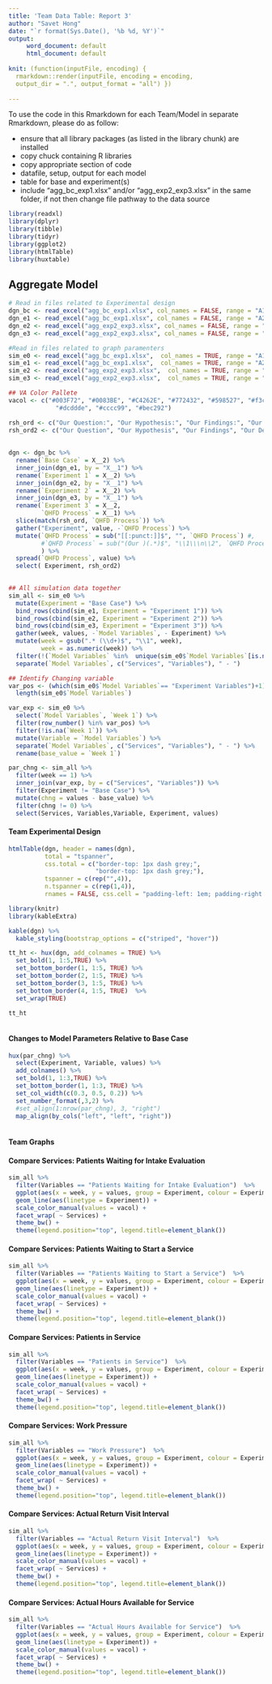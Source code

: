 ```yaml
---
title: 'Team Data Table: Report 3'
author: "Savet Hong"
date: "`r format(Sys.Date(), '%b %d, %Y')`"
output:
     word_document: default   
     html_document: default 
     
knit: (function(inputFile, encoding) {
  rmarkdown::render(inputFile, encoding = encoding,
  output_dir = ".", output_format = "all") })     
     
---
```


To use the code in this Rmarkdown for each Team/Model in separate Rmarkdown, please do as follow:
  
- ensure that all library packages (as listed in the library chunk) are installed
- copy chuck containing R libraries 
- copy appropriate section of code
+ datafile, setup, output for each model
+ table for base and experiment(s)
- include "agg_bc_exp1.xlsx" and/or "agg_exp2_exp3.xlsx" in the same folder, if not then change file pathway to the data source    

```r

library(readxl)
library(dplyr)
library(tibble)
library(tidyr)
library(ggplot2)
library(htmlTable)
library(huxtable)

```


## Aggregate Model

```r
# Read in files related to Experimental design
dgn_bc <- read_excel("agg_bc_exp1.xlsx", col_names = FALSE, range = "A12:B15")
dgn_e1 <- read_excel("agg_bc_exp1.xlsx", col_names = FALSE, range = "A265:B268")
dgn_e2 <- read_excel("agg_exp2_exp3.xlsx", col_names = FALSE, range = "A12:B15")
dgn_e3 <- read_excel("agg_exp2_exp3.xlsx", col_names = FALSE, range = "A265:B268")

#Read in files related to graph paramenters
sim_e0 <- read_excel("agg_bc_exp1.xlsx",  col_names = TRUE, range = "A17:DA255")
sim_e1 <- read_excel("agg_bc_exp1.xlsx",  col_names = TRUE, range = "A270:DA508")
sim_e2 <- read_excel("agg_exp2_exp3.xlsx",  col_names = TRUE, range = "A17:DA255")
sim_e3 <- read_excel("agg_exp2_exp3.xlsx",  col_names = TRUE, range = "A270:DA508")

## VA Color Pallete
vacol <- c("#003F72", "#0083BE", "#C4262E", "#772432", "#598527", "#f3cf45","#f7955b","#839097",
             "#dcddde", "#cccc99", "#bec292")
```

```r
rsh_ord <- c("Our Question:", "Our Hypothesis:", "Our Findings:", "Our Decisions:")
rsh_ord2 <- c("Our Question", "Our Hypothesis", "Our Findings", "Our Decisions")
  
  
dgn <- dgn_bc %>%
  rename(`Base Case` = X__2) %>%
  inner_join(dgn_e1, by = "X__1") %>%
  rename(`Experiment 1` = X__2) %>%
  inner_join(dgn_e2, by = "X__1") %>%
  rename(`Experiment 2` = X__2) %>%
  inner_join(dgn_e3, by = "X__1") %>%
  rename(`Experiment 3` = X__2,
         `QHFD Process` = X__1) %>%
  slice(match(rsh_ord, `QHFD Process`)) %>%
  gather("Experiment", value, -`QHFD Process`) %>%
  mutate(`QHFD Process` = sub("[[:punct:]]$", "", `QHFD Process`) #,
         #`QHFD Process` = sub("(Our )(.*)$", "\\1\\\n\\2", `QHFD Process`)
         ) %>%
  spread(`QHFD Process`, value) %>%
  select( Experiment, rsh_ord2)
  

```

```r
## All simulation data together
sim_all <- sim_e0 %>%
  mutate(Experiment = "Base Case") %>%
  bind_rows(cbind(sim_e1, Experiment = "Experiment 1")) %>%
  bind_rows(cbind(sim_e2, Experiment = "Experiment 2")) %>%
  bind_rows(cbind(sim_e3, Experiment = "Experiment 3")) %>%
  gather(week, values, -`Model Variables`, - Experiment) %>%
  mutate(week = gsub(".* (\\d+)$", "\\1", week),
         week = as.numeric(week)) %>%
  filter(!(`Model Variables` %in%  unique(sim_e0$`Model Variables`[is.na(sim_e0$`Week 1`)]))) %>%
  separate(`Model Variables`, c("Services", "Variables"), " - ")

## Identify Changing variable
var_pos <- (which(sim_e0$`Model Variables`== "Experiment Variables")+1) : 
  length(sim_e0$`Model Variables`)

var_exp <- sim_e0 %>%
  select(`Model Variables`, `Week 1`) %>%
  filter(row_number() %in% var_pos) %>%
  filter(!is.na(`Week 1`)) %>%
  mutate(Variable = `Model Variables`) %>%
  separate(`Model Variables`, c("Services", "Variables"), " - ") %>%
  rename(base_value = `Week 1`)

par_chng <- sim_all %>%
  filter(week == 1) %>%
  inner_join(var_exp, by = c("Services", "Variables")) %>%
  filter(Experiment != "Base Case") %>%
  mutate(chng = values - base_value) %>%
  filter(chng != 0) %>%
  select(Services, Variables,Variable, Experiment, values)


```

#### Team Experimental Design


```r
htmlTable(dgn, header = names(dgn), 
          total = "tspanner",
          css.total = c("border-top: 1px dash grey;",
                        "border-top: 1px dash grey;"),
          tspanner = c(rep("",4)),
          n.tspanner = c(rep(1,4)),
          rnames = FALSE, css.cell = "padding-left: 1em; padding-right: 1em;", caption ="Team Research/Experiment Design Process", align = "clll")


```


```r
library(knitr)
library(kableExtra)

kable(dgn) %>%
  kable_styling(bootstrap_options = c("striped", "hover"))

```


```r
tt_ht <- hux(dgn, add_colnames = TRUE) %>%
  set_bold(1, 1:5,TRUE) %>%
  set_bottom_border(1, 1:5, TRUE) %>%
  set_bottom_border(2, 1:5, TRUE) %>%
  set_bottom_border(3, 1:5, TRUE) %>%
  set_bottom_border(4, 1:5, TRUE)  %>%
  set_wrap(TRUE)

tt_ht



```



#### Changes to Model Parameters Relative to Base Case

```r
hux(par_chng) %>%
  select(Experiment, Variable, values) %>%
  add_colnames() %>%
  set_bold(1, 1:3,TRUE) %>%
  set_bottom_border(1, 1:3, TRUE) %>%
  set_col_width(c(0.3, 0.5, 0.2)) %>%
  set_number_format(,3,2) %>%
  #set_align(1:nrow(par_chng), 3, "right")
  map_align(by_cols("left", "left", "right"))
  

```

#### Team Graphs
#### Compare Services: Patients Waiting for Intake Evaluation

```r
sim_all %>%
  filter(Variables == "Patients Waiting for Intake Evaluation")  %>%
  ggplot(aes(x = week, y = values, group = Experiment, colour = Experiment)) +
  geom_line(aes(linetype = Experiment)) +
  scale_color_manual(values = vacol) +
  facet_wrap( ~ Services) +
  theme_bw() +
  theme(legend.position="top", legend.title=element_blank()) 

```

#### Compare Services: Patients Waiting to Start a Service

```r
sim_all %>%
  filter(Variables == "Patients Waiting to Start a Service")  %>%
  ggplot(aes(x = week, y = values, group = Experiment, colour = Experiment)) +
  geom_line(aes(linetype = Experiment)) +
  scale_color_manual(values = vacol) +
  facet_wrap( ~ Services) +
  theme_bw() +
  theme(legend.position="top", legend.title=element_blank()) 

```

#### Compare Services: Patients in Service

```r
sim_all %>%
  filter(Variables == "Patients in Service")  %>%
  ggplot(aes(x = week, y = values, group = Experiment, colour = Experiment)) +
  geom_line(aes(linetype = Experiment)) +
  scale_color_manual(values = vacol) +
  facet_wrap( ~ Services) +
  theme_bw() +
  theme(legend.position="top", legend.title=element_blank()) 

```

#### Compare Services: Work Pressure

```r
sim_all %>%
  filter(Variables == "Work Pressure")  %>%
  ggplot(aes(x = week, y = values, group = Experiment, colour = Experiment)) +
  geom_line(aes(linetype = Experiment)) +
  scale_color_manual(values = vacol) +
  facet_wrap( ~ Services) +
  theme_bw() +
  theme(legend.position="top", legend.title=element_blank()) 

```

#### Compare Services: Actual Return Visit Interval

```r
sim_all %>%
  filter(Variables == "Actual Return Visit Interval")  %>%
  ggplot(aes(x = week, y = values, group = Experiment, colour = Experiment)) +
  geom_line(aes(linetype = Experiment)) +
  scale_color_manual(values = vacol) +
  facet_wrap( ~ Services) +
  theme_bw() +
  theme(legend.position="top", legend.title=element_blank()) 

```

#### Compare Services: Actual Hours Available for Service

```r
sim_all %>%
  filter(Variables == "Actual Hours Available for Service")  %>%
  ggplot(aes(x = week, y = values, group = Experiment, colour = Experiment)) +
  geom_line(aes(linetype = Experiment)) +
  scale_color_manual(values = vacol) +
  facet_wrap( ~ Services) +
  theme_bw() +
  theme(legend.position="top", legend.title=element_blank()) 

```
